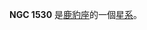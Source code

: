 {{NGCInfoBox|NGCID=NGC 1530|發現者=恩斯特·威廉·勒伯萊希特·坦普爾|發現日期=1877年-月-日|其他編號=UGC 3013,MCG 13-4-4,ZWG 327.17|曆元=J2000.0|赤經=4時23分26.9秒
|赤緯=75°17'40"|星座=鹿豹座|星體=星系|星等=11.5|表面亮度=14|藍等=12.3}}

'''NGC 1530''' 是[[鹿豹座|鹿豹座]]的一個[[星系|星系]]。

{{NGCReference|1530}}